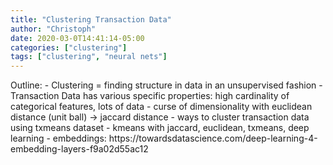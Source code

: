 ```yaml
---
title: "Clustering Transaction Data"
author: "Christoph"
date: 2020-03-0T14:41:14-05:00
categories: ["clustering"]
tags: ["clustering", "neural nets"]
---
```


Outline:
- Clustering = finding structure in data in an unsupervised fashion
- Transaction Data has various specific properties: high cardinality of categorical features, lots of data
- curse of dimensionality with euclidean distance (unit ball) -> jaccard distance
- ways to cluster transaction data using txmeans dataset
  - kmeans with jaccard, euclidean, txmeans, deep learning
  - embeddings: https://towardsdatascience.com/deep-learning-4-embedding-layers-f9a02d55ac12
  
  
